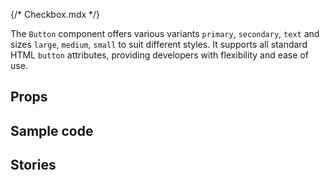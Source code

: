 {/* Checkbox.mdx */}

 

<Meta of={ButtonStories} />

<Title>Button</Title>


The `Button` component offers various variants `primary`, `secondary`, `text` 
and sizes `large`, `medium`, `small` to suit different styles. 
It supports all standard HTML `button` attributes, providing developers with flexibility 
and ease of use.


## Props

<Canvas of={ButtonStories.Primary} sourceState='none' withToolbar={false} />

<Controls />

## Sample code

<Source of={ButtonStories.Primary} />

## Stories
<Stories title='' />